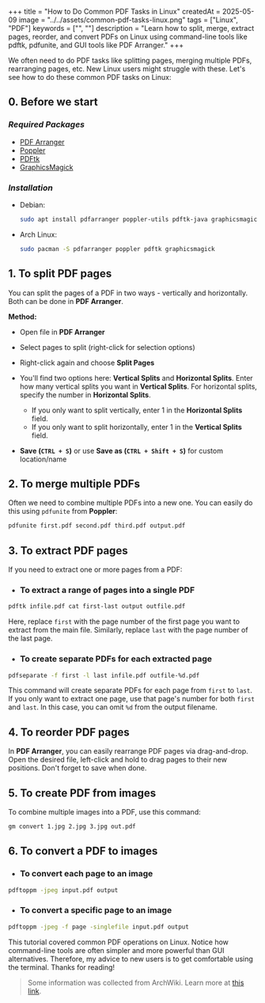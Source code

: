 +++
title = "How to Do Common PDF Tasks in Linux"
createdAt = 2025-05-09
image = "../../assets/common-pdf-tasks-linux.png"
tags = ["Linux", "PDF"]
keywords = ["", ""]
description = "Learn how to split, merge, extract pages, reorder, and convert PDFs on Linux using command-line tools like pdftk, pdfunite, and GUI tools like PDF Arranger."
+++

We often need to do PDF tasks like splitting pages, merging multiple PDFs, rearranging pages, etc. New Linux users might struggle with these. Let's see how to do these common PDF tasks on Linux:

## 0. Before we start

### _Required Packages_

- [PDF Arranger](https://repology.org/project/pdfarranger/versions)
- [Poppler](https://repology.org/project/poppler/versions)
- [PDFtk](https://repology.org/project/pdftk/versions)
- [GraphicsMagick](https://repology.org/project/graphicsmagick/)

### _Installation_

- Debian:
  ```bash
  sudo apt install pdfarranger poppler-utils pdftk-java graphicsmagick
  ```
- Arch Linux:
  ```bash
  sudo pacman -S pdfarranger poppler pdftk graphicsmagick
  ```

## 1. To split PDF pages

You can split the pages of a PDF in two ways - vertically and horizontally. Both can be done in **PDF Arranger**.

**Method:**

- Open file in **PDF Arranger**
- Select pages to split (right-click for selection options)
- Right-click again and choose **Split Pages**
- You'll find two options here: **Vertical Splits** and **Horizontal Splits**. Enter how many vertical splits you want in **Vertical Splits**. For horizontal splits, specify the number in **Horizontal Splits**.
  - If you only want to split vertically, enter 1 in the **Horizontal Splits** field.
  - If you only want to split horizontally, enter 1 in the **Vertical Splits** field.

- **Save (`CTRL + S`)** or use **Save as (`CTRL + Shift + S`)** for custom location/name

## 2. To merge multiple PDFs

Often we need to combine multiple PDFs into a new one. You can easily do this using `pdfunite` from **Poppler**:

```bash
pdfunite first.pdf second.pdf third.pdf output.pdf
```

## 3. To extract PDF pages

If you need to extract one or more pages from a PDF:

- ### To extract a range of pages into a single PDF

```bash
pdftk infile.pdf cat first-last output outfile.pdf
```

Here, replace `first` with the page number of the first page you want to extract from the main file. Similarly, replace `last` with the page number of the last page.

- ### To create separate PDFs for each extracted page

```bash
pdfseparate -f first -l last infile.pdf outfile-%d.pdf
```

This command will create separate PDFs for each page from `first` to `last`. If you only want to extract one page, use that page's number for both `first` and `last`. In this case, you can omit `%d` from the output filename.

## 4. To reorder PDF pages

In **PDF Arranger**, you can easily rearrange PDF pages via drag-and-drop. Open the desired file, left-click and hold to drag pages to their new positions. Don't forget to save when done.

## 5. To create PDF from images

To combine multiple images into a PDF, use this command:

```bash
gm convert 1.jpg 2.jpg 3.jpg out.pdf
```

## 6. To convert a PDF to images

- ### To convert each page to an image

```bash
pdftoppm -jpeg input.pdf output
```

- ### To convert a specific page to an image

```bash
pdftoppm -jpeg -f page -singlefile input.pdf output
```

This tutorial covered common PDF operations on Linux. Notice how command-line tools are often simpler and more powerful than GUI alternatives. Therefore, my advice to new users is to get comfortable using the terminal. Thanks for reading!

> Some information was collected from ArchWiki. Learn more at [this link](https://wiki.archlinux.org/title/PDF,_PS_and_DjVu).
